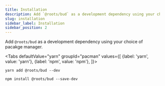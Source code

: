 ```yaml
---
title: Installation
description: Add `@roots/bud` as a development dependency using your choice of package manager.
slug: installation
sidebar_label: Installation
sidebar_position: 2
---
```



Add `@roots/bud` as a development dependency using your choice of pacakge manager.

<Tabs
  defaultValue="yarn"
  groupId="pacman"
  values={[
    {label: 'yarn', value: 'yarn'},
    {label: 'npm', value: 'npm'},
  ]}>
  <TabItem value="yarn">

    yarn add @roots/bud --dev

  </TabItem>
  <TabItem value="npm">

    npm install @roots/bud --save-dev

  </TabItem>
</Tabs>
